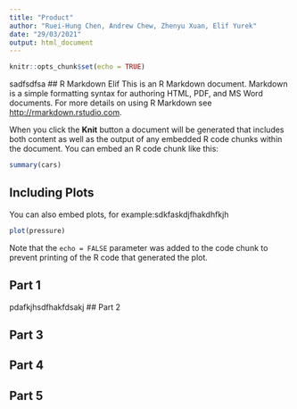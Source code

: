 ```yaml
---
title: "Product"
author: "Ruei-Hung Chen, Andrew Chew, Zhenyu Xuan, Elif Yurek"
date: "29/03/2021"
output: html_document
---
```


```r
knitr::opts_chunk$set(echo = TRUE)
```
sadfsdfsa
## R Markdown
Elif
This is an R Markdown document. Markdown is a simple formatting syntax for authoring HTML, PDF, and MS Word documents. For more details on using R Markdown see <http://rmarkdown.rstudio.com>.

When you click the **Knit** button a document will be generated that includes both content as well as the output of any embedded R code chunks within the document. You can embed an R code chunk like this:

```r
summary(cars)
```

## Including Plots

You can also embed plots, for example:sdkfaskdjfhakdhfkjh

```r
plot(pressure)
```

Note that the `echo = FALSE` parameter was added to the code chunk to prevent printing of the R code that generated the plot.

## Part 1
pdafkjhsdfhakfdsakj
## Part 2

## Part 3

## Part 4

## Part 5

